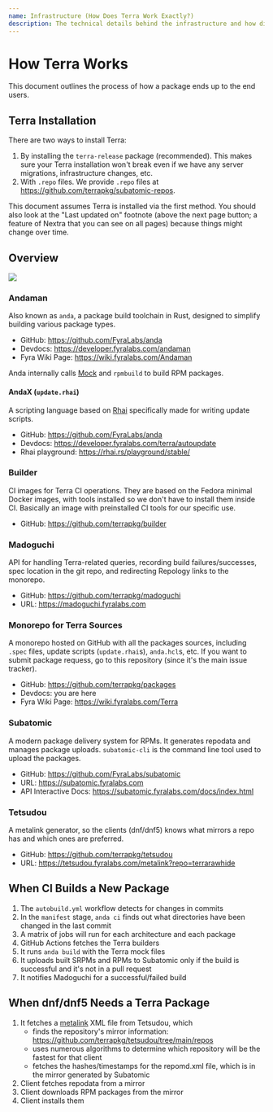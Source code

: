 ```yaml
---
name: Infrastructure (How Does Terra Work Exactly?)
description: The technical details behind the infrastructure and how different components work together.
---
```


# How Terra Works

This document outlines the process of how a package ends up to the end users.

## Terra Installation

There are two ways to install Terra:

1. By installing the `terra-release` package (recommended). This makes sure your Terra installation
   won't break even if we have any server migrations, infrastructure changes, etc.
2. With `.repo` files. We provide `.repo` files at https://github.com/terrapkg/subatomic-repos.

This document assumes Terra is installed via the first method. You should also look at the "Last
updated on" footnote (above the next page button; a feature of Nextra that you can see on all
pages) because things might change over time.

## Overview

![](/images/terra-infra-graph.png)

### Andaman

Also known as `anda`, a package build toolchain in Rust, designed to simplify building various package types.

- GitHub: https://github.com/FyraLabs/anda
- Devdocs: https://developer.fyralabs.com/andaman
- Fyra Wiki Page: https://wiki.fyralabs.com/Andaman

Anda internally calls [Mock] and `rpmbuild` to build RPM packages.

#### AndaX (`update.rhai`)

A scripting language based on [Rhai](https://rhai.rs) specifically made for writing update scripts.

- GitHub: https://github.com/FyraLabs/anda
- Devdocs: https://developer.fyralabs.com/terra/autoupdate
- Rhai playground: https://rhai.rs/playground/stable/

### Builder

CI images for Terra CI operations. They are based on the Fedora minimal Docker images, with tools installed so
we don't have to install them inside CI. Basically an image with preinstalled CI tools for our specific use.

- GitHub: https://github.com/terrapkg/builder

### Madoguchi

API for handling Terra-related queries, recording build failures/successes, spec location in the git repo,
and redirecting Repology links to the monorepo.

- GitHub: https://github.com/terrapkg/madoguchi
- URL: https://madoguchi.fyralabs.com

### Monorepo for Terra Sources

A monorepo hosted on GitHub with all the packages sources, including `.spec` files, update scripts
(`update.rhai`s), `anda.hcl`s, etc. If you want to submit package requess, go to this repository (since it's
the main issue tracker).

- GitHub: https://github.com/terrapkg/packages
- Devdocs: you are here
- Fyra Wiki Page: https://wiki.fyralabs.com/Terra

### Subatomic

A modern package delivery system for RPMs. It generates repodata and manages package uploads. `subatomic-cli`
is the command line tool used to upload the packages.

- GitHub: https://github.com/FyraLabs/subatomic
- URL: https://subatomic.fyralabs.com
- API Interactive Docs: https://subatomic.fyralabs.com/docs/index.html

### Tetsudou

A metalink generator, so the clients (dnf/dnf5) knows what mirrors a repo has and which ones are preferred.

- GitHub: https://github.com/terrapkg/tetsudou
- URL: https://tetsudou.fyralabs.com/metalink?repo=terrarawhide

## When CI Builds a New Package

1. The `autobuild.yml` workflow detects for changes in commits
2. In the `manifest` stage, `anda ci` finds out what directories have been changed in the last commit
3. A matrix of jobs will run for each architecture and each package
4. GitHub Actions fetches the Terra builders
5. It runs `anda build` with the Terra mock files
6. It uploads built SRPMs and RPMs to Subatomic only if the build is successful and it's not in a pull request
7. It notifies Madoguchi for a successful/failed build

## When dnf/dnf5 Needs a Terra Package

1. It fetches a [metalink](https://en.wikipedia.org/wiki/Metalink) XML file from Tetsudou, which
   - finds the repository's mirror information: https://github.com/terrapkg/tetsudou/tree/main/repos
   - uses numerous algorithms to determine which repository will be the fastest for that client
   - fetches the hashes/timestamps for the repomd.xml file, which is in the mirror generated by Subatomic
2. Client fetches repodata from a mirror
3. Client downloads RPM packages from the mirror
4. Client installs them

[Mock]: https://rpm-software-management.github.io/mock/
